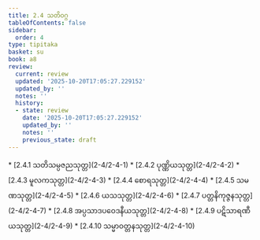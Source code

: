 ```yaml
---
title: 2.4 သတိဝဂ္ဂ
tableOfContents: false
sidebar:
  order: 4
type: tipitaka
basket: su
book: a8
review:
  current: review
  updated: '2025-10-20T17:05:27.229152'
  updated_by: ''
  notes: ''
  history:
  - state: review
    date: '2025-10-20T17:05:27.229152'
    updated_by: ''
    notes: ''
    previous_state: draft
---
```



<DynamicBreadcrumb />


<ReviewStatus review={frontmatter.review} showDetails={true} />

<HypothesisAnnotation frontmatter={frontmatter} />



<TableOfContents book="a8" section="2.4">
* [2.4.1 သတိသမ္ပဇညသုတ္တ](2-4/2-4-1)
* [2.4.2 ပုဏ္ဏိယသုတ္တ](2-4/2-4-2)
* [2.4.3 မူလကသုတ္တ](2-4/2-4-3)
* [2.4.4 စောရသုတ္တ](2-4/2-4-4)
* [2.4.5 သမဏသုတ္တ](2-4/2-4-5)
* [2.4.6 ယသသုတ္တ](2-4/2-4-6)
* [2.4.7 ပတ္တနိကုဇ္ဇနသုတ္တ](2-4/2-4-7)
* [2.4.8 အပ္ပသာဒပဝေဒနီယသုတ္တ](2-4/2-4-8)
* [2.4.9 ပဋိသာရဏီယသုတ္တ](2-4/2-4-9)
* [2.4.10 သမ္မာဝတ္တနသုတ္တ](2-4/2-4-10)
</TableOfContents>